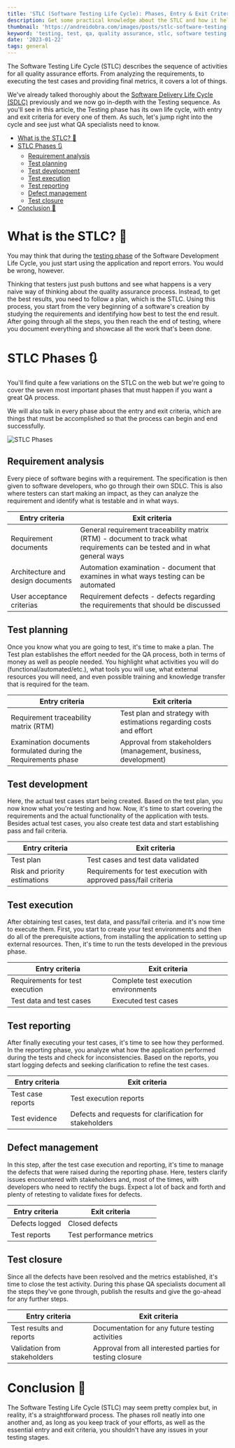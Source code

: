 ```yaml
---
title: 'STLC (Software Testing Life Cycle): Phases, Entry & Exit Criteria'
description: Get some practical knowledge about the STLC and how it helps structure all Quality Assurance efforts
thumbnail: 'https://andreidobra.com/images/posts/stlc-software-testing-life-cycle-basics/header.png'
keyword: 'testing, test, qa, quality assurance, stlc, software testing'
date: '2023-01-22'
tags: general
---
```


The Software Testing Life Cycle (STLC) describes the sequence of activities for all quality assurance efforts. From analyzing the requirements, to executing the test cases and providing final metrics, it covers a lot of things.

We've already talked thoroughly about the [Software Delivery Life Cycle (SDLC)](https://andreidobra.com/blog/sdlc-software-development-life-cycle 'Software Delivery Life Cycle') previously and we now go in-depth with the Testing sequence. As you'll see in this article, the Testing phase has its own life cycle, with entry and exit criteria for every one of them. As such, let's jump right into the cycle and see just what QA specialists need to know.

- [What is the STLC? 🤔](#what-is-the-stlc-)
- [STLC Phases 🔃](#stlc-phases-)
  - [Requirement analysis](#requirement-analysis)
  - [Test planning](#test-planning)
  - [Test development](#test-development)
  - [Test execution](#test-execution)
  - [Test reporting](#test-reporting)
  - [Defect management](#defect-management)
  - [Test closure](#test-closure)
- [Conclusion 🏁](#conclusion-)

# What is the STLC? 🤔

You may think that during the [testing phase](http://glossary.istqb.org/search/software%20lifecycle 'ISTQB Software Life Cycle definition') of the Software Development Life Cycle, you just start using the application and report errors. You would be wrong, however.

Thinking that testers just push buttons and see what happens is a very naive way of thinking about the quality assurance process. Instead, to get the best results, you need to follow a plan, which is the STLC. Using this process, you start from the very beginning of a software's creation by studying the requirements and identifying how best to test the end result. After going through all the steps, you then reach the end of testing, where you document everything and showcase all the work that's been done.

# STLC Phases 🔃

You'll find quite a few variations on the STLC on the web but we're going to cover the seven most important phases that must happen if you want a great QA process.

We will also talk in every phase about the entry and exit criteria, which are things that must be accomplished so that the process can begin and end successfully.

![STLC Phases](https://andreidobra.com/images/posts/stlc-software-testing-life-cycle-basics/software-testing-life-cycle-diagram.png)

## Requirement analysis

Every piece of software begins with a requirement. The specification is then given to software developers, who go through their own SDLC. This is also where testers can start making an impact, as they can analyze the requirement and identify what is testable and in what ways.

| Entry criteria                    | Exit criteria                                                                                                              |
| --------------------------------- | -------------------------------------------------------------------------------------------------------------------------- |
| Requirement documents             | General requirement traceability matrix (RTM) - document to track what requirements can be tested and in what general ways |
| Architecture and design documents | Automation examination - document that examines in what ways testing can be automated                                      |
| User acceptance criterias         | Requirement defects - defects regarding the requirements that should be discussed                                          |

## Test planning

Once you know what you are going to test, it's time to make a plan. The Test plan establishes the effort needed for the QA process, both in terms of money as well as people needed. You highlight what activities you will do (functional/automated/etc.), what tools you will use, what external resources you will need, and even possible training and knowledge transfer that is required for the team.

| Entry criteria                                                 | Exit criteria                                                      |
| -------------------------------------------------------------- | ------------------------------------------------------------------ |
| Requirement traceability matrix (RTM)                          | Test plan and strategy with estimations regarding costs and effort |
| Examination documents formulated during the Requirements phase | Approval from stakeholders (management, business, development)     |

## Test development

Here, the actual test cases start being created. Based on the test plan, you now know what you're testing and how. Now, it's time to start covering the requirements and the actual functionality of the application with tests. Besides actual test cases, you also create test data and start establishing pass and fail criteria.

| Entry criteria                | Exit criteria                                                    |
| ----------------------------- | ---------------------------------------------------------------- |
| Test plan                     | Test cases and test data validated                               |
| Risk and priority estimations | Requirements for test execution with approved pass/fail criteria |

## Test execution

After obtaining test cases, test data, and pass/fail criteria. and it's now time to execute them. First, you start to create your test environments and then do all of the prerequisite actions, from installing the application to setting up external resources. Then, it's time to run the tests developed in the previous phase.

| Entry criteria                  | Exit criteria                        |
| ------------------------------- | ------------------------------------ |
| Requirements for test execution | Complete test execution environments |
| Test data and test cases        | Executed test cases                  |

## Test reporting

After finally executing your test cases, it's time to see how they performed. In the reporting phase, you analyze what how the application performed during the tests and check for inconsistencies. Based on the reports, you start logging defects and seeking clarification to refine the test cases.

| Entry criteria    | Exit criteria                                           |
| ----------------- | ------------------------------------------------------- |
| Test case reports | Test execution reports                                  |
| Test evidence     | Defects and requests for clarification for stakeholders |

## Defect management

In this step, after the test case execution and reporting, it's time to manage the defects that were raised during the reporting phase. Here, testers clarify issues encountered with stakeholders and, most of the times, with developers who need to rectify the bugs. Expect a lot of back and forth and plenty of retesting to validate fixes for defects.

| Entry criteria | Exit criteria            |
| -------------- | ------------------------ |
| Defects logged | Closed defects           |
| Test reports   | Test performance metrics |

## Test closure

Since all the defects have been resolved and the metrics established, it's time to close the test activity. During this phase QA specialists document all the steps they've gone through, publish the results and give the go-ahead for any further steps.

| Entry criteria               | Exit criteria                                            |
| ---------------------------- | -------------------------------------------------------- |
| Test results and reports     | Documentation for any future testing activities          |
| Validation from stakeholders | Approval from all interested parties for testing closure |

# Conclusion 🏁

The Software Testing Life Cycle (STLC) may seem pretty complex but, in reality, it's a straightforward process. The phases roll neatly into one another and, as long as you keep track of your efforts, as well as the essential entry and exit criteria, you shouldn't have any issues in your testing stages.
